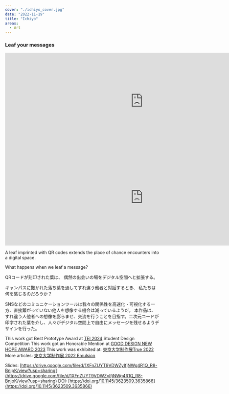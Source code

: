 ```yaml
---
cover: "./ichiyo_cover.jpg"
date: "2022-11-19"
title: "Ichiyo"
areas:
  - Art
---
```




<p style={{textAlign: "center"}}><h3>Leaf your messages</h3></p>

<iframe width="900" height="315" src="https://www.youtube.com/embed/c7uUkvE4WX4" frameborder="0" allow="accelerometer; autoplay; encrypted-media; gyroscope; picture-in-picture" allowfullscreen></iframe>
<iframe width="900" height="315" src="https://www.youtube.com/embed/hZ9n2qEj1pA" frameborder="0" allow="accelerometer; autoplay; encrypted-media; gyroscope; picture-in-picture" allowfullscreen></iframe>


A leaf imprinted with QR codes extends the place of chance encounters into a digital space.

What happens when we leaf a message?


QRコードが刻印された葉は、
偶然の出会いの場をデジタル空間へと拡張する。

キャンパスに撒かれた落ち葉を通してすれ違う他者と対話するとき、
私たちは何を感じるのだろうか？

SNSなどのコミュニケーションツールは我々の関係性を高速化・可視化する一方、直接繋がっていない他人を想像する機会は減っているようだ。
本作品は、すれ違う人他者への想像を膨らませ、交流を行うことを目指す。二次元コードが印字された葉を介し、人々がデジタル空間上で自由にメッセージを残せるようデザインを行った。


This work got Best Prototype Award at [TEI 2024](https://tei.acm.org/2024/) Student Design Competition
This work got an Honorable Mention at [GOOD DESIGN NEW HOPE AWARD 2023](https://newhope.g-mark.org/award/2023/23NHA040011.html)
This work was exhibited at: [東京大学制作展True 2022](https://iiiexhibition.com)
More articles: [東京大学制作展 2022 Emulsion](https://www.iii.u-tokyo.ac.jp/research/221213iiiexhibition)

Slides: [https://drive.google.com/file/d/1XFnZUYT9VDWZyIfjNWg4R1Q_R8-BnjpK/view?usp=sharing](https://drive.google.com/file/d/1XFnZUYT9VDWZyIfjNWg4R1Q_R8-BnjpK/view?usp=sharing)
DOI: [https://doi.org/10.1145/3623509.3635866](https://doi.org/10.1145/3623509.3635866)



